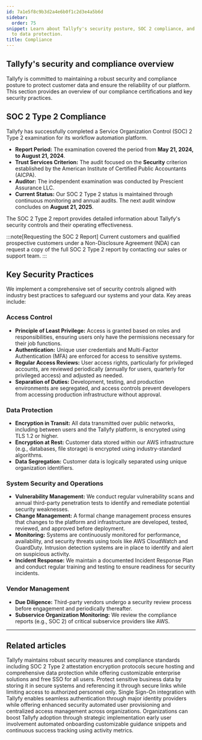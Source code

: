 ```yaml
---
id: 7a1e5f8c9b3d2a4e6b0f1c2d3e4a5b6d
sidebar:
  order: 75
snippet: Learn about Tallyfy's security posture, SOC 2 compliance, and commitment
  to data protection.
title: Compliance
---
```


## Tallyfy's security and compliance overview

Tallyfy is committed to maintaining a robust security and compliance posture to protect customer data and ensure the reliability of our platform. This section provides an overview of our compliance certifications and key security practices.

## SOC 2 Type 2 Compliance

Tallyfy has successfully completed a Service Organization Control (SOC) 2 Type 2 examination for its workflow automation platform.

- **Report Period:** The examination covered the period from **May 21, 2024, to August 21, 2024**.
- **Trust Services Criterion:** The audit focused on the **Security** criterion established by the American Institute of Certified Public Accountants (AICPA).
- **Auditor:** The independent examination was conducted by Prescient Assurance LLC.
- **Current Status:** Our SOC 2 Type 2 status is maintained through continuous monitoring and annual audits. The next audit window concludes on **August 21, 2025**.

The SOC 2 Type 2 report provides detailed information about Tallyfy's security controls and their operating effectiveness.

:::note[Requesting the SOC 2 Report]
Current customers and qualified prospective customers under a Non-Disclosure Agreement (NDA) can request a copy of the full SOC 2 Type 2 report by contacting our sales or support team.
:::

## Key Security Practices

We implement a comprehensive set of security controls aligned with industry best practices to safeguard our systems and your data. Key areas include:

### Access Control

- **Principle of Least Privilege:** Access is granted based on roles and responsibilities, ensuring users only have the permissions necessary for their job functions.
- **Authentication:** Unique user credentials and Multi-Factor Authentication (MFA) are enforced for access to sensitive systems.
- **Regular Access Reviews:** User access rights, particularly for privileged accounts, are reviewed periodically (annually for users, quarterly for privileged access) and adjusted as needed.
- **Separation of Duties:** Development, testing, and production environments are segregated, and access controls prevent developers from accessing production infrastructure without approval.

### Data Protection

- **Encryption in Transit:** All data transmitted over public networks, including between users and the Tallyfy platform, is encrypted using TLS 1.2 or higher.
- **Encryption at Rest:** Customer data stored within our AWS infrastructure (e.g., databases, file storage) is encrypted using industry-standard algorithms.
- **Data Segregation:** Customer data is logically separated using unique organization identifiers.

### System Security and Operations

- **Vulnerability Management:** We conduct regular vulnerability scans and annual third-party penetration tests to identify and remediate potential security weaknesses.
- **Change Management:** A formal change management process ensures that changes to the platform and infrastructure are developed, tested, reviewed, and approved before deployment.
- **Monitoring:** Systems are continuously monitored for performance, availability, and security threats using tools like AWS CloudWatch and GuardDuty. Intrusion detection systems are in place to identify and alert on suspicious activity.
- **Incident Response:** We maintain a documented Incident Response Plan and conduct regular training and testing to ensure readiness for security incidents.

### Vendor Management

- **Due Diligence:** Third-party vendors undergo a security review process before engagement and periodically thereafter.
- **Subservice Organization Monitoring:** We review the compliance reports (e.g., SOC 2) of critical subservice providers like AWS.

---


## Related articles
<CardGrid>
<LinkTitleCard header="<b>Miscellaneous > Terms & legals</b>" href="/products/pro/miscellaneous/terms-legals/" > Tallyfy maintains robust security measures and compliance standards including SOC 2 Type 2 attestation encryption protocols secure hosting and comprehensive data protection while offering customizable enterprise solutions and free SSO for all users. </LinkTitleCard>
<LinkTitleCard header="<b>Tracking And Tasks > Protect sensitive data</b>" href="/products/pro/tracking-and-tasks/how-can-i-protect-sensitive-data-in-tallyfy/" > Protect sensitive business data by storing it in secure systems and referencing it through secure links while limiting access to authorized personnel only. </LinkTitleCard>
<LinkTitleCard header="<b>Integrations > Authentication and SSO</b>" href="/products/pro/integrations/authentication/" > Single Sign-On integration with Tallyfy enables seamless authentication through major identity providers while offering enhanced security automated user provisioning and centralized access management across organizations. </LinkTitleCard>
<LinkTitleCard header="<b>Miscellaneous > Support</b>" href="/products/pro/miscellaneous/support/" > Organizations can boost Tallyfy adoption through strategic implementation early user involvement automated onboarding customizable guidance snippets and continuous success tracking using activity metrics. </LinkTitleCard>
</CardGrid>